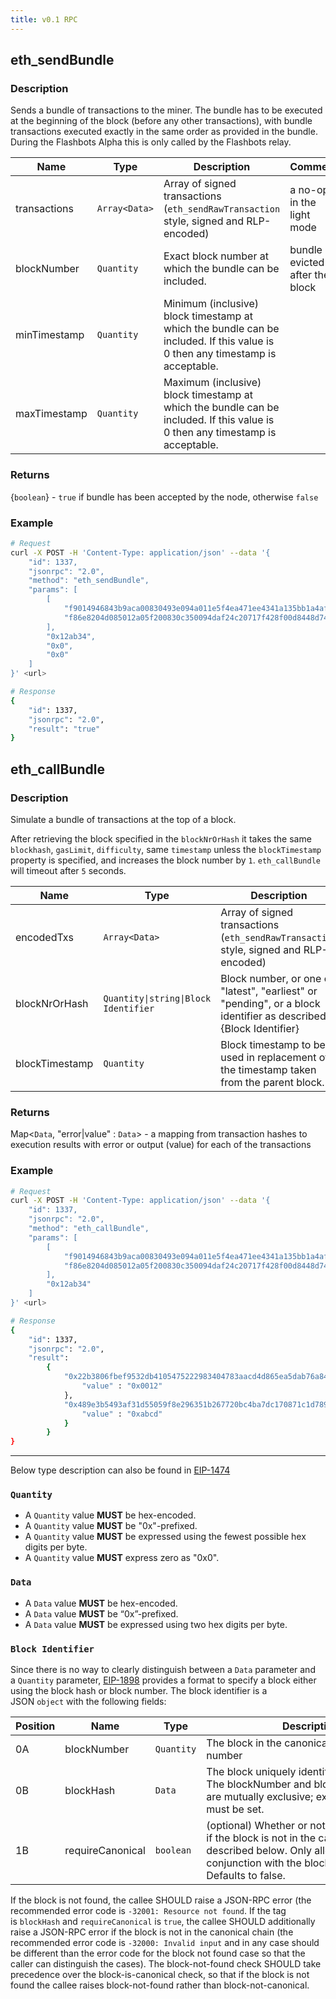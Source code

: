 ```yaml
---
title: v0.1 RPC
---
```


## eth_sendBundle

### Description

Sends a bundle of transactions to the miner. The bundle has to be executed at the beginning of the block (before any other transactions), with bundle transactions executed exactly in the same order as provided in the bundle. During the Flashbots Alpha this is only called by the Flashbots relay.

| Name | Type | Description | Comment
--------|----------|-----------|-----------
transactions |	`Array<Data>` | Array of signed transactions (`eth_sendRawTransaction` style, signed and RLP-encoded)	| a no-op in the light mode
blockNumber	|`Quantity`	|Exact block number at which the bundle can be included.	|bundle is evicted after the block
minTimestamp	|`Quantity`	|Minimum (inclusive) block timestamp at which the bundle can be included. If this value is 0 then any timestamp is acceptable.
maxTimestamp	|`Quantity`	|Maximum (inclusive) block timestamp at which the bundle can be included. If this value is 0 then any timestamp is acceptable.

### Returns

{`boolean`} - `true` if bundle has been accepted by the node, otherwise `false`

### Example

```bash
# Request
curl -X POST -H 'Content-Type: application/json' --data '{
    "id": 1337,
    "jsonrpc": "2.0",
    "method": "eth_sendBundle",
    "params": [
        [
            "f9014946843b9aca00830493e094a011e5f4ea471ee4341a135bb1a4af368155d7a280b8e40d5f2659000000000000000000000000fdd45a22dd1d606b3782f2119621e928e32743000000000000000000000000000000000000000000000000000000000077359400000000000000000000000000000000000000000000000",
            "f86e8204d085012a05f200830c350094daf24c20717f428f00d8448d74d67a77f67ceb8287354a6ba7a18000802ea00e411bcb660dd8d47717df89078d2e8160c08e7f11cb7ad0ee935e7436eceb32a013ee00a21b7fa0a9f9c1224d11261648191875d4633aed6003543ea319f12b62"
        ],
        "0x12ab34",
        "0x0",
        "0x0"
    ]
}' <url>

# Response
{
    "id": 1337,
    "jsonrpc": "2.0",
    "result": "true"
}
```

## eth_callBundle

### Description

Simulate a bundle of transactions at the top of a block.

After retrieving the block specified in the `blockNrOrHash` it takes the same `blockhash`, `gasLimit`, `difficulty`, same `timestamp` unless the `blockTimestamp` property is specified, and increases the block number by `1`. `eth_callBundle` will timeout after `5` seconds.

| Name | Type | Description |
| ---- | ---- | ----------- |
| encodedTxs | `Array<Data>` | Array of signed transactions (`eth_sendRawTransaction` style, signed and RLP-encoded) |
| blockNrOrHash	| `Quantity\|string\|Block Identifier` | Block number, or one of "latest", "earliest" or "pending", or a block identifier as described in {Block Identifier} |
| blockTimestamp	|`Quantity`	|Block timestamp to be used in replacement of the timestamp taken from the parent block. |

### Returns

Map<`Data`, "error|value" : `Data`> - a mapping from transaction hashes to execution results with error or output (value) for each of the transactions

### Example

```bash
# Request
curl -X POST -H 'Content-Type: application/json' --data '{
    "id": 1337,
    "jsonrpc": "2.0",
    "method": "eth_callBundle",
    "params": [
        [
            "f9014946843b9aca00830493e094a011e5f4ea471ee4341a135bb1a4af368155d7a280b8e40d5f2659000000000000000000000000fdd45a22dd1d606b3782f2119621e928e32743000000000000000000000000000000000000000000000000000000000077359400000000000000000000000000000000000000000000000",
            "f86e8204d085012a05f200830c350094daf24c20717f428f00d8448d74d67a77f67ceb8287354a6ba7a18000802ea00e411bcb660dd8d47717df89078d2e8160c08e7f11cb7ad0ee935e7436eceb32a013ee00a21b7fa0a9f9c1224d11261648191875d4633aed6003543ea319f12b62"
        ],
        "0x12ab34"
    ]
}' <url>

# Response
{
    "id": 1337,
    "jsonrpc": "2.0",
    "result":
        {
            "0x22b3806fbef9532db4105475222983404783aacd4d865ea5dab76a84aa1a07eb" : {
                "value" : "0x0012"
            },
            "0x489e3b5493af31d55059f8e296351b267720bc4ba7dc170871c1d789e5541027" : {
                "value" : "0xabcd"
            }
        }
}
```

---

Below type description can also be found in [EIP-1474](https://eips.ethereum.org/EIPS/eip-1474)

### `Quantity`

- A `Quantity` value **MUST** be hex-encoded.
- A `Quantity` value **MUST** be "0x"-prefixed.
- A `Quantity` value **MUST** be expressed using the fewest possible hex digits per byte.
- A `Quantity` value **MUST** express zero as "0x0".

### `Data`

- A `Data` value **MUST** be hex-encoded.
- A `Data` value **MUST** be “0x”-prefixed.
- A `Data` value **MUST** be expressed using two hex digits per byte.

### `Block Identifier`

Since there is no way to clearly distinguish between a `Data` parameter and a `Quantity` parameter, [EIP-1898](https://eips.ethereum.org/EIPS/eip-1898) provides a format to specify a block either using the block hash or block number. The block identifier is a JSON `object` with the following fields:

| Position | Name | Type | Description |
| -------- | ---- | ---- | ------------|
| 0A	|blockNumber	|`Quantity`	|The block in the canonical chain with this number |
| 0B	|blockHash	|`Data`	| The block uniquely identified by this hash. The blockNumber and blockHash properties are mutually exclusive; exactly one of them must be set. |
| 1B	|requireCanonical	|`boolean`	| (optional) Whether or not to throw an error if the block is not in the canonical chain as described below. Only allowed in conjunction with the blockHash tag. Defaults to false. |


If the block is not found, the callee SHOULD raise a JSON-RPC error (the recommended error code is `-32001: Resource not found`. If the tag is `blockHash` and `requireCanonical` is `true`, the callee SHOULD additionally raise a JSON-RPC error if the block is not in the canonical chain (the recommended error code is `-32000: Invalid input` and in any case should be different than the error code for the block not found case so that the caller can distinguish the cases). The block-not-found check SHOULD take precedence over the block-is-canonical check, so that if the block is not found the callee raises block-not-found rather than block-not-canonical.
